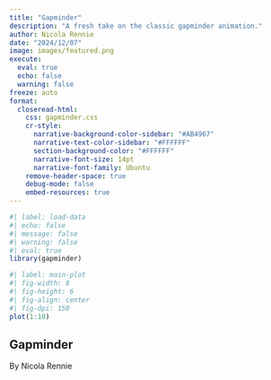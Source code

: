 ```yaml
---
title: "Gapminder"
description: "A fresh take on the classic gapminder animation."
author: Nicola Rennie
date: "2024/12/07"
image: images/featured.png
execute: 
  eval: true
  echo: false
  warning: false
freeze: auto
format:
  closeread-html:
    css: gapminder.css
    cr-style:
      narrative-background-color-sidebar: "#AB4967"
      narrative-text-color-sidebar: "#FFFFFF"
      section-background-color: "#FFFFFF"
      narrative-font-size: 14pt
      narrative-font-family: Ubuntu
    remove-header-space: true
    debug-mode: false
    embed-resources: true
---
```


```r
#| label: load-data
#| echo: false
#| message: false
#| warning: false
#| eval: true
library(gapminder)
```

:::{.cr-section}

:::{#cr-main-plot .scale-to-fill}

```r
#| label: main-plot
#| fig-width: 8
#| fig-height: 6
#| fig-align: center
#| fig-dpi: 150
plot(1:10)
```

:::

:::{focus-on="cr-main-plot"}

# Gapminder

By Nicola Rennie

:::

:::